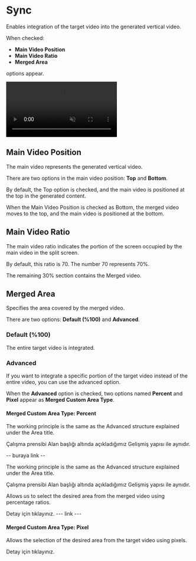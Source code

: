 # Sync

Enables integration of the target video into the generated vertical video.

When checked:

- **Main Video Position**
- **Main Video Ratio**
- **Merged Area**

options appear.



<video autoPlay muted loop controls>
  <source src="/esitle.mp4" type="video/mp4" />
  Your browser does not support the video tag.
</video>


## Main Video Position

The main video represents the generated vertical video.

There are two options in the main video position: **Top** and **Bottom**.

By default, the Top option is checked, and the main video is positioned at the top in the generated content.

When the Main Video Position is checked as Bottom, the merged video moves to the top, and the main video is positioned at the bottom.


## Main Video Ratio

The main video ratio indicates the portion of the screen occupied by the main video in the split screen.

By default, this ratio is 70. The number 70 represents 70%.

The remaining 30% section contains the Merged video.



## Merged Area

Specifies the area covered by the merged video.

There are two options: **Default (%100)** and **Advanced**.

### Default (%100)

The entire target video is integrated.

### Advanced

If you want to integrate a specific portion of the target video instead of the entire video, you can use the advanced option.

When the **Advanced** option is checked, two options named **Percent** and **Pixel** appear as **Merged Custom Area Type**.






#### Merged Custom Area Type: Percent

The working principle is the same as the Advanced structure explained under the Area title.

Çalışma prensibi Alan başlığı altında açıkladığımız Gelişmiş yapısı ile aynıdır.

-- buraya link --

The working principle is the same as the Advanced structure explained under the Area title.

Çalışma prensibi Alan başlığı altında açıkladığımız Gelişmiş yapısı ile aynıdır.

Allows us to select the desired area from the merged video using percentage ratios.


Detay için tıklayınız. --- link ---





#### Merged Custom Area Type: Pixel

Allows the selection of the desired area from the target video using pixels.

Detay için tıklayınız. 

